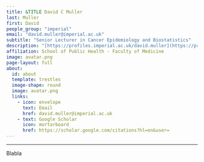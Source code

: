 ```yaml
---
title: &TITLE David C Muller
last: Muller
first: David
people_group: "imperial"
email: "david.muller@imperial.ac.uk"
subtitle: "Senior Lecturer in Cancer Epidemiology and Biostatistics"
description: "[https://profiles.imperial.ac.uk/david.muller](https://profiles.imperial.ac.uk/david.muller)"
affiliation: School of Public Health - Faculty of Medicine
image: avatar.png
page-layout: full
about: 
  id: about
  template: trestles
  image-shape: round
  image: avatar.png
  links:
    - icon: envelope
      text: Email
      href: david.muller@imperial.ac.uk
    - text: Google Scholar
      icon: mortarboard 
      href: https://scholar.google.com/citations?hl=en&user=
---
```


<hr>


:::{#about}

Blabla

:::
